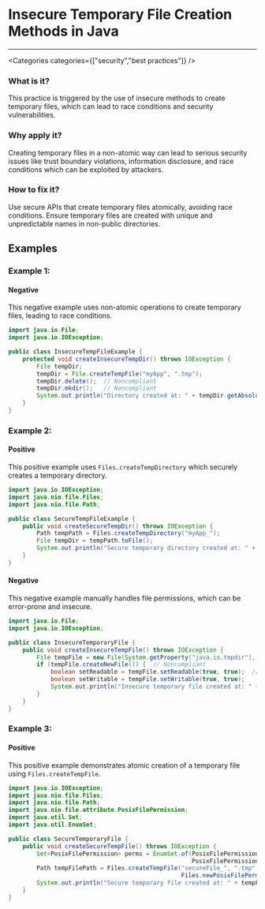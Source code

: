 

# Insecure Temporary File Creation Methods in Java

<Severity severity={SeverityLevels.CRITICAL} />

---

<Categories categories={["security","best practices"]} />

### What is it?
This practice is triggered by the use of insecure methods to create temporary files, which can lead to race conditions and security vulnerabilities.

### Why apply it?
Creating temporary files in a non-atomic way can lead to serious security issues like trust boundary violations, information disclosure, and race conditions which can be exploited by attackers.

### How to fix it?
Use secure APIs that create temporary files atomically, avoiding race conditions. Ensure temporary files are created with unique and unpredictable names in non-public directories.

## Examples

### Example 1:

<!-- #example -->

#### Negative

<!-- #example_negative_description -->
This negative example uses non-atomic operations to create temporary files, leading to race conditions.

<!-- #example_negative_code -->
```java
import java.io.File;
import java.io.IOException;

public class InsecureTempFileExample {
    protected void createInsecureTempDir() throws IOException {
        File tempDir;
        tempDir = File.createTempFile("myApp", ".tmp");
        tempDir.delete();  // Noncompliant
        tempDir.mkdir();   // Noncompliant
        System.out.println("Directory created at: " + tempDir.getAbsolutePath());
    }
}
```

### Example 2:

<!-- #example -->

#### Positive

<!-- #example_positive_description -->
This positive example uses `Files.createTempDirectory` which securely creates a temporary directory.

<!-- #example_positive_code -->
```java
import java.io.IOException;
import java.nio.file.Files;
import java.nio.file.Path;

public class SecureTempFileExample {
    public void createSecureTempDir() throws IOException {
        Path tempPath = Files.createTempDirectory("myApp_");
        File tempDir = tempPath.toFile();
        System.out.println("Secure temporary directory created at: " + tempDir.getAbsolutePath());
    }
}
```

#### Negative

<!-- #example_negative_description -->
This negative example manually handles file permissions, which can be error-prone and insecure.

<!-- #example_negative_code -->
```java
import java.io.File;
import java.io.IOException;

public class InsecureTemporaryFile {
    public void createInsecureTempFile() throws IOException {
        File tempFile = new File(System.getProperty("java.io.tmpdir"), "unsafeFile.tmp");
        if (tempFile.createNewFile()) {  // Noncompliant
            boolean setReadable = tempFile.setReadable(true, true);  // Attempt to set permissions
            boolean setWritable = tempFile.setWritable(true, true);
            System.out.println("Insecure temporary file created at: " + tempFile.getAbsolutePath());
        }
    }
}
```

### Example 3:

<!-- #example -->

#### Positive

<!-- #example_positive_description -->
This positive example demonstrates atomic creation of a temporary file using `Files.createTempFile`.

<!-- #example_positive_code -->
```java
import java.io.IOException;
import java.nio.file.Files;
import java.nio.file.Path;
import java.nio.file.attribute.PosixFilePermission;
import java.util.Set;
import java.util.EnumSet;

public class SecureTemporaryFile {
    public void createSecureTempFile() throws IOException {
        Set<PosixFilePermission> perms = EnumSet.of(PosixFilePermission.OWNER_READ, 
                                                    PosixFilePermission.OWNER_WRITE);
        Path tempFilePath = Files.createTempFile("secureFile_", ".tmp", 
                                                 Files.newPosixFilePermissionsAttribute(perms));
        System.out.println("Secure temporary file created at: " + tempFilePath.toString());
    }
}
```